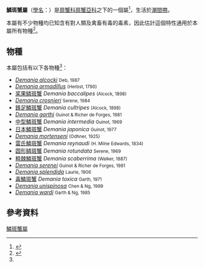 {{Automatic taxobox
| taxon = Demania
| authority = [[:en:R._D._Laurie|Laurie]], 1906
}}
'''鱗斑蟹屬'''（[[學名|學名]]：{{lang|la|''Demania''}}）是[[扇蟹科|扇蟹科]][[扇蟹亞科|扇蟹亞科]]之下的一個屬<ref name="Ng">{{cite journal |journal=[[Raffles_Bulletin_of_Zoology|Raffles Bulletin of Zoology]] |year=2008 |volume=17 |pages=1–286 |title=Systema Brachyurorum: Part I. An annotated checklist of extant Brachyuran crabs of the world |author=Peter K. L. Ng, Danièle Guinot & Peter J. F. Davie |url=http://rmbr.nus.edu.sg/rbz/biblio/s17/s17rbz.pdf |format=[[PDF|PDF]]}}</ref>，生活於[[潮間帶|潮間帶]]。

本屬有不少物種均已知含有對人類及禽畜有毒的毒素，因此估計這個特性通用於本屬所有物種<ref>{{Cite journal |author=John S. Garth & Peter K. L. Ng |year=1985 |title=Notes on the genus ''Demania'' Laurie, 1906 (Crustacea, Decapoda, Brachyura, Xanthidae) |journal=[[Indo-Malayan_Zoology|Indo-Malayan Zoology]] |volume=2 |pages=293–308 |url=http://isopods.nhm.org/pdfs/16149/16149.pdf |format=[[PDF|PDF]]}}</ref>。

==物種==
本屬包括有以下各物種<ref name="Ng" />：
{{div col|colwidth=20em}}
* ''[[Demania_alcocki|Demania alcocki]]'' <small>Deb, 1987</small>
* ''[[Demania_armadillus|Demania armadillus]]'' <small>(Herbst, 1790)</small>
* [[桨果鳞斑蟹|桨果鳞斑蟹]] ''Demania baccalipes'' <small>(Alcock, 1898)</small>
* ''[[Demania_crosnieri|Demania crosnieri]]'' <small>Serene, 1984</small>
* [[鋒足鱗斑蟹|鋒足鱗斑蟹]] ''Demania cultripes'' <small>(Alcock, 1898)</small>
* ''[[Demania_garthi|Demania garthi]]'' <small>Guinot & Richer de Forges, 1981</small>
* [[中型鱗斑蟹|中型鱗斑蟹]] ''Demania intermedia'' <small>Guinot, 1969</small>
* [[日本鱗斑蟹|日本鱗斑蟹]] ''Demania japonica'' <small>Guinot, 1977</small>
* ''[[Demania_mortenseni|Demania mortenseni]]'' <small>(Odhner, 1925)</small>
* [[雷氏鱗斑蟹|雷氏鱗斑蟹]] ''Demania reynaudi'' <small>(H. Milne Edwards, 1834)</small>
* [[圆形鳞斑蟹|圆形鳞斑蟹]] ''Demania rotundata'' <small>Serene, 1969</small>
* [[粗棘鱗斑蟹|粗棘鱗斑蟹]] ''Demania scaberrima'' <small>(Walker, 1887)</small>
* ''[[Demania_serenei|Demania serenei]]'' <small>Guinot & Richer de Forges, 1981</small>
* ''[[Demania_splendida|Demania splendida]]'' <small>Laurie, 1906</small>
* [[毒鱗斑蟹|毒鱗斑蟹]] ''Demania toxica'' <small>Garth, 1971</small>
* ''[[Demania_unispinosa|Demania unispinosa]]'' <small>Chen & Ng, 1999</small>
* ''[[Demania_wardi|Demania wardi]]'' <small>Garth & Ng, 1985</small>
{{div col end}}

==參考資料==
{{reflist}}

{{Taxonbar|from=Q5255060}}

[[Category:鱗斑蟹屬|]]


{{螃蟹小作品}}